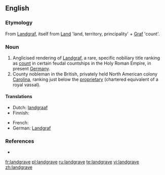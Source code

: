 ==English==
{{wikipedia}}

===Etymology===
From {{etyl|de}} [[Landgraf]], itself from [[Land]] 'land, territory, principality' + [[Graf]] 'count'.

===Noun===
{{en-noun}}

# Anglicised rendering of [[Landgraf]], a rare, specific nobiliary title ranking as [[count]] in certain feudal countships in the Holy Roman Empire, in present [[Germany]].
# County nobleman in the British, privately held North American colony [[Carolina]], ranking just below the [[proprietary]] (chartered equivalent of a royal vassal).

====Translations====
{{trans-top|renderings of Landgraf}}
* Dutch: [[landgraaf]] {{m}}
* Finnish: {{t-|fi|maakreivi}}
{{trans-mid}}
* French: {{t+|fr|landgrave|m}}
* German: [[Landgraf]] {{m}}
{{trans-bottom}}

{{trans-top|county nobleman in the British colony Carolina}}
{{trans-mid}}
{{trans-bottom}}

===References===
* {{R:Websters}}

[[fr:landgrave]]
[[pl:landgrave]]
[[ru:landgrave]]
[[te:landgrave]]
[[vi:landgrave]]
[[zh:landgrave]]